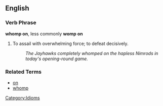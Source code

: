 ==English==

===Verb Phrase===
'''whomp on''', less commonly '''womp on'''

# To assail with overwhelming force; to defeat decisively.
#: ''The Jayhawks completely whomped on the hapless Nimrods in today's opening-round game.''

===Related Terms===
*[[on]]
*[[whomp]]

[[Category:Idioms]]